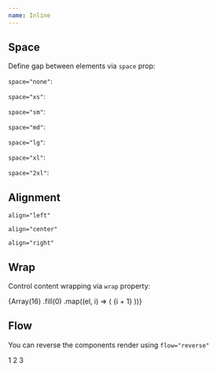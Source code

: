 ```yaml
---
name: Inline
---
```




## Space

Define gap between elements via `space` prop:

`space="none"`:

<Playground>
  <Inline space="none">
    <ExampleBox />
    <ExampleBox />
    <ExampleBox />
  </Inline>
</Playground>

`space="xs"`:

<Playground>
  <Inline space="xs">
    <ExampleBox />
    <ExampleBox />
    <ExampleBox />
  </Inline>
</Playground>

`space="sm"`:

<Playground>
  <Inline space="sm">
    <ExampleBox />
    <ExampleBox />
    <ExampleBox />
  </Inline>
</Playground>

`space="md"`:

<Playground>
  <Inline space="md">
    <ExampleBox />
    <ExampleBox />
    <ExampleBox />
  </Inline>
</Playground>

`space="lg"`:

<Playground>
  <Inline space="lg">
    <ExampleBox />
    <ExampleBox />
    <ExampleBox />
  </Inline>
</Playground>

`space="xl"`:

<Playground>
  <Inline space="xl">
    <ExampleBox />
    <ExampleBox />
    <ExampleBox />
  </Inline>
</Playground>

`space="2xl"`:

<Playground>
  <Inline space="2xl">
    <ExampleBox />
    <ExampleBox />
    <ExampleBox />
  </Inline>
</Playground>

## Alignment

`align="left"`

<Playground>
  <Inline css={{ width: '400px' }} space="md" align="left">
    <ExampleBox css={{ width: '$16' }} />
    <ExampleBox css={{ width: '$12' }} />
    <ExampleBox css={{ width: '$20' }} />
  </Inline>
</Playground>

`align="center"`

<Playground>
  <Inline css={{ width: '400px' }} space="md" align="center">
    <ExampleBox css={{ width: '$16' }} />
    <ExampleBox css={{ width: '$12' }} />
    <ExampleBox css={{ width: '$20' }} />
  </Inline>
</Playground>

`align="right"`

<Playground>
  <Inline css={{ width: '400px' }} space="md" align="right">
    <ExampleBox css={{ width: '$16' }} />
    <ExampleBox css={{ width: '$12' }} />
    <ExampleBox css={{ width: '$20' }} />
  </Inline>
</Playground>

## Wrap

Control content wrapping via `wrap` property:

<Playground>
  <Box css={{ width: 50 * 4 + (4 - 1) * 8 }}>
    <Inline wrap="wrap-reverse" flow="reverse" space="sm">
      {Array(16)
        .fill(0)
        .map((el, i) => (
          <ExampleBox key={i}>{i + 1}</ExampleBox>
        ))}
    </Inline>
  </Box>
</Playground>

## Flow

You can reverse the components render using `flow="reverse"`

<Playground>
  <Inline flow="reverse" space="md">
    <ExampleBox>1</ExampleBox>
    <ExampleBox>2</ExampleBox>
    <ExampleBox>3</ExampleBox>
  </Inline>
</Playground>
